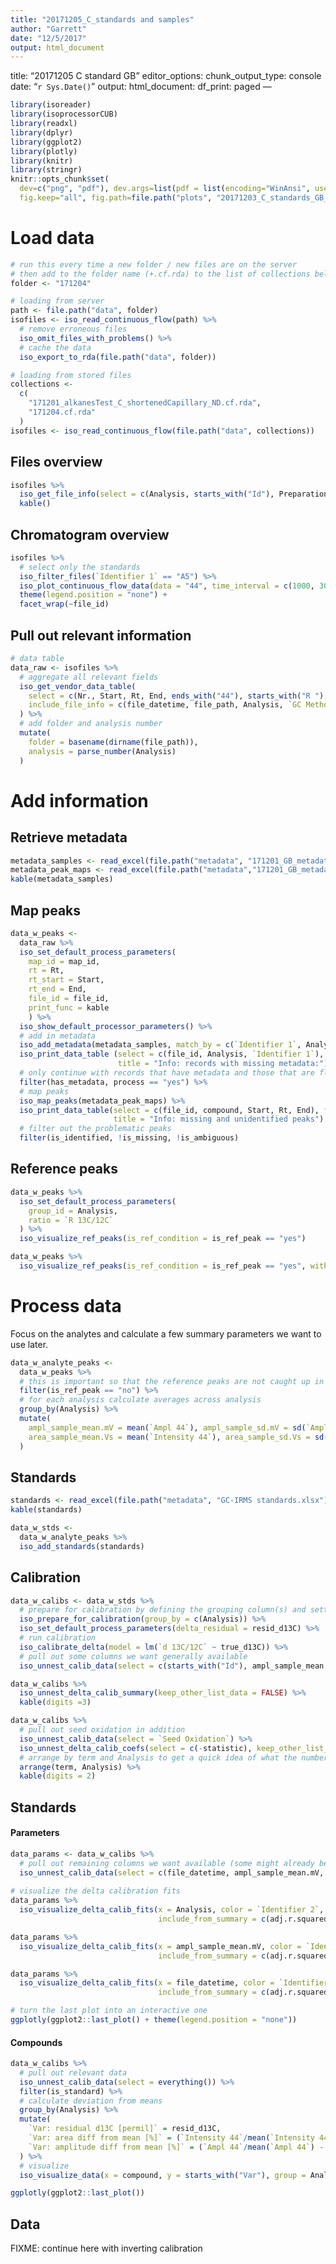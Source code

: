 ```yaml
---
title: "20171205_C_standards and samples"
author: "Garrett"
date: "12/5/2017"
output: html_document
---
```


title: "20171205 C standard GB"
editor_options:
  chunk_output_type: console
date: "`r Sys.Date()`"
output:
  html_document:
    df_print: paged
---

```r
library(isoreader)
library(isoprocessorCUB)
library(readxl)
library(dplyr)
library(ggplot2)
library(plotly)
library(knitr)
library(stringr)
knitr::opts_chunk$set(
  dev=c("png", "pdf"), dev.args=list(pdf = list(encoding="WinAnsi", useDingbats=FALSE)),
  fig.keep="all", fig.path=file.path("plots", "20171203_C_standards_GB_"))
```

# Load data

```r
# run this every time a new folder / new files are on the server
# then add to the folder name (+.cf.rda) to the list of collections below
folder <- "171204"

# loading from server
path <- file.path("data", folder)
isofiles <- iso_read_continuous_flow(path) %>%
  # remove erroneous files
  iso_omit_files_with_problems() %>%
  # cache the data
  iso_export_to_rda(file.path("data", folder))
```

```r
# loading from stored files
collections <- 
  c(
    "171201_alkanesTest_C_shortenedCapillary_ND.cf.rda",
    "171204.cf.rda"
  )
isofiles <- iso_read_continuous_flow(file.path("data", collections))
```


## Files overview

```r
isofiles %>% 
  iso_get_file_info(select = c(Analysis, starts_with("Id"), Preparation, `GC Method`, `Seed Oxidation`)) %>% 
  kable()
```

## Chromatogram overview

```r
isofiles %>% 
  # select only the standards
  iso_filter_files(`Identifier 1` == "A5") %>% 
  iso_plot_continuous_flow_data(data = "44", time_interval = c(1000, 3000), panel_by = "file", zoom = 1) +
  theme(legend.position = "none") + 
  facet_wrap(~file_id)
```

## Pull out relevant information

```r
# data table
data_raw <- isofiles %>% 
  # aggregate all relevant fields
  iso_get_vendor_data_table(
    select = c(Nr., Start, Rt, End, ends_with("44"), starts_with("R "), starts_with("d ")),
    include_file_info = c(file_datetime, file_path, Analysis, `GC Method`, starts_with("Id"), Preparation, `Seed Oxidation`)
  ) %>% 
  # add folder and analysis number
  mutate(
    folder = basename(dirname(file_path)),
    analysis = parse_number(Analysis)
  )
```

# Add information

## Retrieve metadata

```r
metadata_samples <- read_excel(file.path("metadata", "171201_GB_metadata.xlsx"), sheet = "files")
metadata_peak_maps <- read_excel(file.path("metadata","171201_GB_metadata.xlsx"), sheet = "maps")
kable(metadata_samples)
```

## Map peaks

```r
data_w_peaks <- 
  data_raw %>% 
  iso_set_default_process_parameters(
    map_id = map_id,
    rt = Rt,
    rt_start = Start,
    rt_end = End,
    file_id = file_id,
    print_func = kable
    ) %>% 
  iso_show_default_processor_parameters() %>% 
  # add in metadata
  iso_add_metadata(metadata_samples, match_by = c(`Identifier 1`, Analysis)) %>%
  iso_print_data_table (select = c(file_id, Analysis, `Identifier 1`), filter = !has_metadata, 
                        title = "Info: records with missing metadata:") %>% 
  # only continue with records that have metadata and those that are flagged for processing
  filter(has_metadata, process == "yes") %>% 
  # map peaks
  iso_map_peaks(metadata_peak_maps) %>% 
  iso_print_data_table(select = c(file_id, compound, Start, Rt, End), filter = !is_identified | is_missing,
                       title = "Info: missing and unidentified peaks") %>% 
  # filter out the problematic peaks
  filter(is_identified, !is_missing, !is_ambiguous)
```

## Reference peaks

```r
data_w_peaks %>% 
  iso_set_default_process_parameters(
    group_id = Analysis,
    ratio = `R 13C/12C`
  ) %>% 
  iso_visualize_ref_peaks(is_ref_condition = is_ref_peak == "yes") 

data_w_peaks %>% 
  iso_visualize_ref_peaks(is_ref_condition = is_ref_peak == "yes", within_group = TRUE) 
```


# Process data

Focus on the analytes and calculate a few summary parameters we want to use later.

```r
data_w_analyte_peaks <- 
  data_w_peaks %>% 
  # this is important so that the reference peaks are not caught up in the next set of calculations
  filter(is_ref_peak == "no") %>% 
  # for each analysis calculate averages across analysis
  group_by(Analysis) %>% 
  mutate(
    ampl_sample_mean.mV = mean(`Ampl 44`), ampl_sample_sd.mV = sd(`Ampl 44`),
    area_sample_mean.Vs = mean(`Intensity 44`), area_sample_sd.Vs = sd(`Intensity 44`)
  )
```

## Standards

```r
standards <- read_excel(file.path("metadata", "GC-IRMS standards.xlsx"))
kable(standards)

data_w_stds <-
  data_w_analyte_peaks %>% 
  iso_add_standards(standards)  
```

## Calibration

```r
data_w_calibs <- data_w_stds %>% 
  # prepare for calibration by defining the grouping column(s) and setting default parameters
  iso_prepare_for_calibration(group_by = c(Analysis)) %>% 
  iso_set_default_process_parameters(delta_residual = resid_d13C) %>% 
  # run calibration
  iso_calibrate_delta(model = lm(`d 13C/12C` ~ true_d13C)) %>% 
  # pull out some columns we want generally available
  iso_unnest_calib_data(select = c(starts_with("Id"), ampl_sample_mean.mV)) 

data_w_calibs %>% 
  iso_unnest_delta_calib_summary(keep_other_list_data = FALSE) %>% 
  kable(digits =3)

data_w_calibs %>% 
  # pull out seed oxidation in addition
  iso_unnest_calib_data(select = `Seed Oxidation`) %>% 
  iso_unnest_delta_calib_coefs(select = c(-statistic), keep_other_list_data = FALSE) %>% 
  # arrange by term and Analysis to get a quick idea of what the numbers across analyses
  arrange(term, Analysis) %>% 
  kable(digits = 2)
```

## Standards

#### Parameters

```r
data_params <- data_w_calibs %>% 
  # pull out remaining columns we want available (some might already be pulled out but that's okay)
  iso_unnest_calib_data(select = c(file_datetime, ampl_sample_mean.mV, Preparation, is_standard)) 
  
# visualize the delta calibration fits
data_params %>% 
  iso_visualize_delta_calib_fits(x = Analysis, color = `Identifier 2`, shape = Preparation, size = ampl_sample_mean.mV,
                                 include_from_summary = c(adj.r.squared, deviance)) + labs(title = "parameters vs. analysis")

data_params %>% 
  iso_visualize_delta_calib_fits(x = ampl_sample_mean.mV, color = `Identifier 2`, shape = Preparation, size = ampl_sample_mean.mV,
                                 include_from_summary = c(adj.r.squared, deviance)) + labs(title = "parameters vs. amplitude") 

data_params %>% 
  iso_visualize_delta_calib_fits(x = file_datetime, color = `Identifier 2`, shape = Preparation, size = ampl_sample_mean.mV,
                                 include_from_summary = c(adj.r.squared, deviance)) + labs(title = "parameters vs. time")
```

```r
# turn the last plot into an interactive one
ggplotly(ggplot2::last_plot() + theme(legend.position = "none"))
```

#### Compounds

```r
data_w_calibs %>% 
  # pull out relevant data
  iso_unnest_calib_data(select = everything()) %>% 
  filter(is_standard) %>% 
  # calculate deviation from means
  group_by(Analysis) %>% 
  mutate(
    `Var: residual d13C [permil]` = resid_d13C,
    `Var: area diff from mean [%]` = (`Intensity 44`/mean(`Intensity 44`) - 1) * 100,
    `Var: amplitude diff from mean [%]` = (`Ampl 44`/mean(`Ampl 44`) - 1) * 100
  ) %>%
  # visualize
  iso_visualize_data(x = compound, y = starts_with("Var"), group = Analysis, color = `Identifier 2`)
```

```r
ggplotly(ggplot2::last_plot())
```

## Data

FIXME: continue here with inverting calibration

